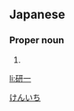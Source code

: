 ==Japanese==
{{ja-kanjitab|けん|いち|yomi=o}}

===Proper noun===
{{ja-pos|proper|けんいち}}

# {{given name|male|lang=ja}}

[[Category:Japanese male given names|けんいち]]

[[li:研一]]